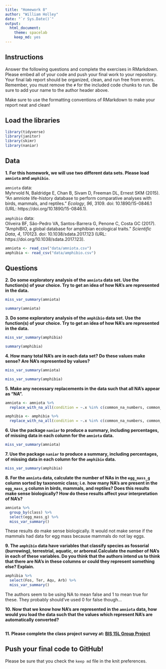 ```yaml
---
title: "Homework 8"
author: "William Holley"
date: "`r Sys.Date()`"
output:
  html_document: 
    theme: spacelab
    keep_md: yes
---
```


## Instructions
Answer the following questions and complete the exercises in RMarkdown. Please embed all of your code and push your final work to your repository. Your final lab report should be organized, clean, and run free from errors. Remember, you must remove the `#` for the included code chunks to run. Be sure to add your name to the author header above.  

Make sure to use the formatting conventions of RMarkdown to make your report neat and clean!  

## Load the libraries
```r
library(tidyverse)
library(janitor)
library(skimr)
library(naniar)
``` 

## Data
**1. For this homework, we will use two different data sets. Please load `amniota` and `amphibio`.**  

`amniota` data:  
Myhrvold N, Baldridge E, Chan B, Sivam D, Freeman DL, Ernest SKM (2015). “An amniote life-history
database to perform comparative analyses with birds, mammals, and reptiles.” _Ecology_, *96*, 3109.
doi: 10.1890/15-0846.1 (URL: https://doi.org/10.1890/15-0846.1).

`amphibio` data:  
Oliveira BF, São-Pedro VA, Santos-Barrera G, Penone C, Costa GC (2017). “AmphiBIO, a global database
for amphibian ecological traits.” _Scientific Data_, *4*, 170123. doi: 10.1038/sdata.2017.123 (URL:
https://doi.org/10.1038/sdata.2017.123).

```r
amniota <- read_csv("data/amniota.csv")
amphibia <- read_csv("data/amphibio.csv")
```

## Questions  
**2. Do some exploratory analysis of the `amniota` data set. Use the function(s) of your choice. Try to get an idea of how NA's are represented in the data.**  
```r
miss_var_summary(amniota)
```
```r
summary(amniota)
```


**3. Do some exploratory analysis of the `amphibio` data set. Use the function(s) of your choice. Try to get an idea of how NA's are represented in the data.**  
```r
miss_var_summary(amphibia)
```
```r
summary(amphibia)
```


**4. How many total NA's are in each data set? Do these values make sense? Are NA's represented by values?**   
```r
miss_var_summary(amniota)
```

```r
miss_var_summary(amphibia)
```

**5. Make any necessary replacements in the data such that all NA's appear as "NA".**   
```r
amniota <- amniota %>% 
  replace_with_na_all(condition = ~.x %in% c(common_na_numbers, common_na_strings))
```

```r
amphibia <- amphibia %>% 
  replace_with_na_all(condition = ~.x %in% c(common_na_numbers, common_na_strings))
```

**6. Use the package `naniar` to produce a summary, including percentages, of missing data in each column for the `amniota` data.**  
```r
miss_var_summary(amniota)
```

**7. Use the package `naniar` to produce a summary, including percentages, of missing data in each column for the `amphibio` data.**
```r
miss_var_summary(amphibia)
```

**8. For the `amniota` data, calculate the number of NAs in the `egg_mass_g` column sorted by taxonomic class; i.e. how many NA's are present in the `egg_mass_g` column in birds, mammals, and reptiles? Does this results make sense biologically? How do these results affect your interpretation of NA's?**  
```r
amniota %>% 
  group_by(class) %>%
  select(egg_mass_g) %>% 
  miss_var_summary()
```
These results do make sense biologically. It would not make sense if the mammals had data for egg mass because mammals do not lay eggs.

**9. The `amphibio` data have variables that classify species as fossorial (burrowing), terrestrial, aquatic, or arboreal.Calculate the number of NA's in each of these variables. Do you think that the authors intend us to think that there are NA's in these columns or could they represent something else? Explain.**
```r
amphibia %>% 
  select(Fos, Ter, Aqu, Arb) %>% 
  miss_var_summary()
```
The authors seem to be using NA to mean false and 1 to mean true for these. They probably should've used 0 for false though...

**10. Now that we know how NA's are represented in the `amniota` data, how would you load the data such that the values which represent NA's are automatically converted?**
```r

```

**11. Please complete the class project survey at: [BIS 15L Group Project](https://forms.gle/H2j69Z3ZtbLH3efW6)**

## Push your final code to GitHub!
Please be sure that you check the `keep md` file in the knit preferences.  